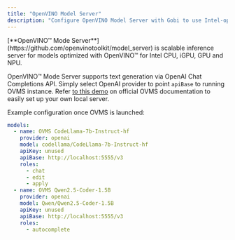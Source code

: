 ```yaml
---
title: "OpenVINO Model Server"
description: "Configure OpenVINO Model Server with Gobi to use Intel-optimized models for CPU, iGPU, GPU and NPU via the OpenAI-compatible API, supporting code completion with models like CodeLlama and Qwen"
---
```


<Info>
  [**OpenVINO™ Mode Server**](https://github.com/openvinotoolkit/model_server)
  is scalable inference server for models optimized with OpenVINO™ for Intel
  CPU, iGPU, GPU and NPU.
</Info>

OpenVINO™ Mode Server supports text generation via OpenAI Chat Completions API. Simply select OpenAI provider to point `apiBase` to running OVMS instance. Refer [to this demo](https://docs.openvino.ai/2025/model-server/ovms_demos_code_completion_vsc.html) on official OVMS documentation to easily set up your own local server.

Example configuration once OVMS is launched:

```yaml title="config.yaml"
models:
  - name: OVMS CodeLlama-7b-Instruct-hf
    provider: openai
    model: codellama/CodeLlama-7b-Instruct-hf
    apiKey: unused
    apiBase: http://localhost:5555/v3
    roles:
      - chat
      - edit
      - apply
  - name: OVMS Qwen2.5-Coder-1.5B
    provider: openai
    model: Qwen/Qwen2.5-Coder-1.5B
    apiKey: unused
    apiBase: http://localhost:5555/v3
    roles:
      - autocomplete
```
